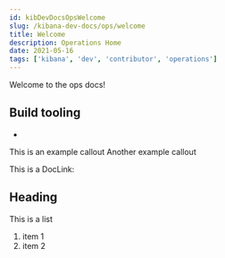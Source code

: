 ```yaml
---
id: kibDevDocsOpsWelcome
slug: /kibana-dev-docs/ops/welcome
title: Welcome
description: Operations Home
date: 2021-05-16
tags: ['kibana', 'dev', 'contributor', 'operations']
---
```


Welcome to the ops docs!

## Build tooling
- <DocLink id="kibDevDocsOpsEslintConfigKibana" text="@elastic/eslint-config-kibana"/>

<DocCallOut color="warning" title="Experimental">
  This is an example callout
</DocCallOut>

<DocCallOut title="@internal tags">
  Another example callout
</DocCallOut>

This is a DocLink: <DocLink id="kibPlatformIntro" section="public-plugin-api" text="public API"/>

## Heading

This is a list

1. item 1
2. item 2